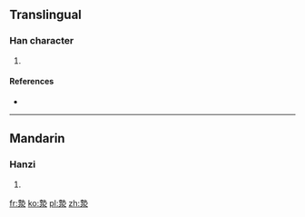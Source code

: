 ==Translingual==

===Han character===
{{Han char|rn=85|rad=水|as=11|sn=14|four=|canj=土戈水 (GIE)}}

# {{defn|Han|sort=水11}}

====References====
* {{Han ref|kx=0645.150|dkj=18122|dj=1054.080|hdz=31711.130|uh=6F10|ud=28432}}

----

==Mandarin==

===Hanzi===
{{cmn-hanzi|pin=[[yàn]] ([[yan4]]), [[zhí]] ([[zhi2]])|wg=yen<sup>4</sup>, chih<sup>2</sup>}}

# {{defn|lang=cmn|sort=水11}}

[[fr:漐]]
[[ko:漐]]
[[pl:漐]]
[[zh:漐]]